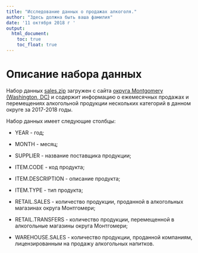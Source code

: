 ```yaml
---
title: "Исследование данных о продажах алкоголя."
author: "Здесь должна быть ваша фамилия"
date: '11 октября 2018 г '
output: 
  html_document: 
    toc: true
    toc_float: true
---
```


# Описание набора данных

Набор данных [sales.zip](data/sales.zip) загружен с сайта [округа Montgomery (Washington, DC)](https://data.montgomerycountymd.gov/Community-Recreation/Warehouse-and-Retail-Sales/v76h-r7br) и содержит информацию о ежемесячных продажах и перемещениях алкогольной продукции нескольких категорий в данном округе за 2017-2018 годы.

Набор данных имеет следующие столбцы:

 - YEAR - год; 
 
 - MONTH - месяц;
 
 - SUPPLIER - название поставщика продукции;
 
 - ITEM.CODE - код продукта;	

 - ITEM.DESCRIPTION	- описание продукта;
 
 - ITEM.TYPE - тип продукта;	

 - RETAIL.SALES	- количество продукции, проданной в алкогольных магазинах округа Монтгомери;

 - RETAIL.TRANSFERS - количество продукции, перемещенной в алкогольные магазины округа Монтгомери;

 - WAREHOUSE.SALES - количество продукции, проданной компаниям, лицензированным на продажу алкогольных напитков.